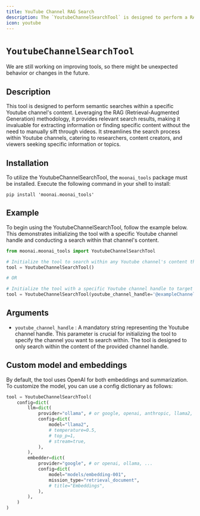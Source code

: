```yaml
---
title: YouTube Channel RAG Search
description: The `YoutubeChannelSearchTool` is designed to perform a RAG (Retrieval-Augmented Generation) search within the content of a Youtube channel.
icon: youtube
---
```


# `YoutubeChannelSearchTool`

<Note>
    We are still working on improving tools, so there might be unexpected behavior or changes in the future.
</Note>

## Description

This tool is designed to perform semantic searches within a specific Youtube channel's content. 
Leveraging the RAG (Retrieval-Augmented Generation) methodology, it provides relevant search results, 
making it invaluable for extracting information or finding specific content without the need to manually sift through videos. 
It streamlines the search process within Youtube channels, catering to researchers, content creators, and viewers seeking specific information or topics.

## Installation

To utilize the YoutubeChannelSearchTool, the `moonai_tools` package must be installed. Execute the following command in your shell to install:

```shell
pip install 'moonai.moonai_tools'
```

## Example

To begin using the YoutubeChannelSearchTool, follow the example below. 
This demonstrates initializing the tool with a specific Youtube channel handle and conducting a search within that channel's content.

```python Code
from moonai.moonai_tools import YoutubeChannelSearchTool

# Initialize the tool to search within any Youtube channel's content the agent learns about during its execution
tool = YoutubeChannelSearchTool()

# OR

# Initialize the tool with a specific Youtube channel handle to target your search
tool = YoutubeChannelSearchTool(youtube_channel_handle='@exampleChannel')
```

## Arguments

- `youtube_channel_handle` : A mandatory string representing the Youtube channel handle. This parameter is crucial for initializing the tool to specify the channel you want to search within. The tool is designed to only search within the content of the provided channel handle.

## Custom model and embeddings

By default, the tool uses OpenAI for both embeddings and summarization. To customize the model, you can use a config dictionary as follows:

```python Code
tool = YoutubeChannelSearchTool(
    config=dict(
        llm=dict(
            provider="ollama", # or google, openai, anthropic, llama2, ...
            config=dict(
                model="llama2",
                # temperature=0.5,
                # top_p=1,
                # stream=true,
            ),
        ),
        embedder=dict(
            provider="google", # or openai, ollama, ...
            config=dict(
                model="models/embedding-001",
                mission_type="retrieval_document",
                # title="Embeddings",
            ),
        ),
    )
)
```